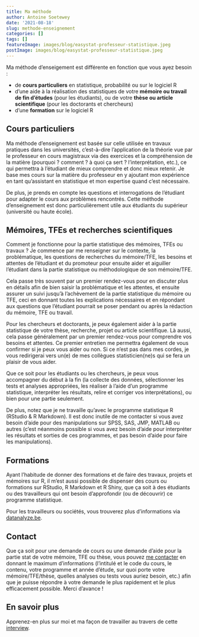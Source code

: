 ```yaml
---
title: Ma méthode
author: Antoine Soetewey
date: '2021-08-18'
slug: methode-enseignement
categories: []
tags: []
featureImage: images/blog/easystat-professeur-statistique.jpeg
postImage: images/blog/easystat-professeur-statistique.jpeg
---
```


Ma méthode d'enseigement est différente en fonction que vous ayez besoin :

- de **cours particuliers** en statistique, probabilité ou sur le logiciel R
- d'une aide à la réalisation des statistiques de votre **mémoire ou travail de fin d'études** (pour les étudiants), ou de votre **thèse ou article scientifique** (pour les doctorants et chercheurs)
- d'une **formation** sur le logiciel R

## Cours particuliers

Ma méthode d'enseignement est basée sur celle utilisée en travaux pratiques dans les universités, c'est-à-dire l'application de la théorie vue par le professeur en cours magistraux via des exercices et la compréhension de la matière (pourquoi ? comment ? à quoi ça sert ? l'interprétation, etc.), ce qui permettra à l'étudiant de mieux comprendre et donc mieux retenir. Je base mes cours sur la matière du professeur en y ajoutant mon expérience en tant qu'assistant en statistique et mon expertise quand c'est nécessaire.

De plus, je prends en compte les questions et interrogations de l'étudiant pour adapter le cours aux problèmes rencontrés. Cette méthode d'enseignement est donc particulièrement utile aux étudiants du supérieur (université ou haute école).

## Mémoires, TFEs et recherches scientifiques

Comment je fonctionne pour la partie statistique des mémoires, TFEs ou travaux ? Je commence par me renseigner sur le contexte, la problématique, les questions de recherches du mémoire/TFE, les besoins et attentes de l'étudiant et du promoteur pour ensuite aider et aiguiller l'étudiant dans la partie statistique ou méthodologique de son mémoire/TFE.

Cela passe très souvent par un premier rendez-vous pour en discuter plus en détails afin de bien saisir la problématique et les attentes, et ensuite assurer un suivi jusqu'à l'achèvement de la partie statistique du mémoire ou TFE, ceci en donnant toutes les explications nécessaires et en répondant aux questions que l'étudiant pourrait se poser pendant ou après la rédaction du mémoire, TFE ou travail.

Pour les chercheurs et doctorants, je peux également aider à la partie statistique de votre thèse, recherche, projet ou article scientifique. Là aussi, cela passe généralement par un premier rendez-vous pour comprendre vos besoins et attentes. Ce premier entretien me permettra également de vous confirmer si je peux vous aider ou non. Si ce n'est pas dans mes cordes, je vous redirigerai vers un(e) de mes collègues statisticien(ne)s qui se fera un plaisir de vous aider.

Que ce soit pour les étudiants ou les chercheurs, je peux vous accompagner du début à la fin (la collecte des données, sélectionner les tests et analyses appropriées, les réaliser à l'aide d'un programme statistique, interpréter les résultats, relire et corriger vos interprétations), ou bien pour une partie seulement.

De plus, notez que je ne travaille qu'avec le programme statistique R (RStudio & R Markdown). Il est donc inutile de me contacter si vous avez besoin d'aide pour des manipulations sur SPSS, SAS, JMP, MATLAB ou autres (c'est néanmoins possible si vous avez besoin d'aide pour interpréter les résultats et sorties de ces programmes, et pas besoin d'aide pour faire les manipulations).

## Formations

Ayant l’habitude de donner des formations et de faire des travaux, projets et mémoires sur R, il m’est aussi possible de dispenser des cours ou formations sur RStudio, R Markdown et R Shiny, que ça soit à des étudiants ou des travailleurs qui ont besoin d’approfondir (ou de découvrir) ce programme statistique.

Pour les travailleurs ou sociétés, vous trouverez plus d'informations via [datanalyze.be](https://datanalyze.be/).

## Contact

Que ça soit pour une demande de cours ou une demande d’aide pour la partie stat de votre mémoire, TFE ou thèse, vous pouvez [me contacter](/contact/) en donnant le maximum d’informations (l’intitulé et le code du cours, le contenu, votre programme et année d’étude, sur quoi porte votre mémoire/TFE/thèse, quelles analyses ou tests vous auriez besoin, etc.) afin que je puisse répondre à votre demande le plus rapidement et le plus efficacement possible. Merci d’avance !

## En savoir plus

Apprenez-en plus sur moi et ma façon de travailler au travers de cette [interview](/blog/a-propos/).
